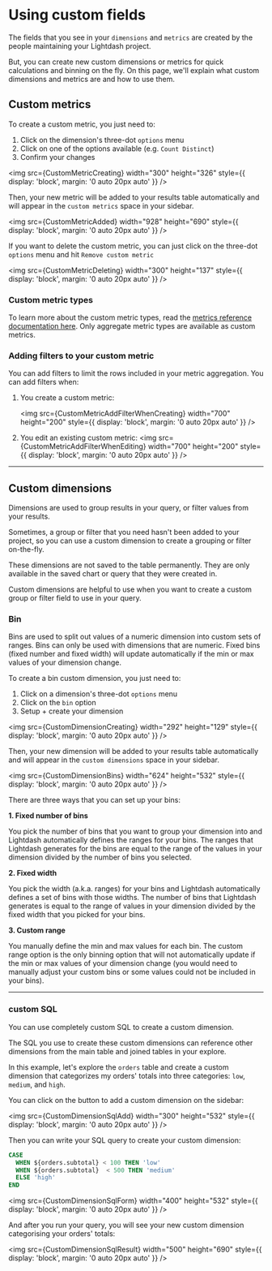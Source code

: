 
# Using custom fields

The fields that you see in your `dimensions` and `metrics` are created by the people maintaining your Lightdash project.

But, you can create new custom dimensions or metrics for quick calculations and binning on the fly. On this page, we'll explain what custom dimensions and metrics are and how to use them.

## Custom metrics

To create a custom metric, you just need to:

1. Click on the dimension's three-dot `options` menu
2. Click on one of the options available (e.g. `Count Distinct`)
3. Confirm your changes

<img
  src={CustomMetricCreating}
  width="300"
  height="326"
  style={{ display: 'block', margin: '0 auto 20px auto' }}
/>

Then, your new metric will be added to your results table automatically and will appear in the `custom metrics` space in your sidebar.

<img
  src={CustomMetricAdded}
  width="928"
  height="690"
  style={{ display: 'block', margin: '0 auto 20px auto' }}
/>

If you want to delete the custom metric, you can just click on the three-dot `options` menu and hit `Remove custom metric`

<img
  src={CustomMetricDeleting}
  width="300"
  height="137"
  style={{ display: 'block', margin: '0 auto 20px auto' }}
/>

### Custom metric types

To learn more about the custom metric types, read the [metrics reference documentation here](/references/metrics). Only aggregate metric types are available as custom metrics.

### Adding filters to your custom metric

You can add filters to limit the rows included in your metric aggregation. You can add filters when:

1. You create a custom metric:

   <img
     src={CustomMetricAddFilterWhenCreating}
     width="700"
     height="200"
     style={{ display: 'block', margin: '0 auto 20px auto' }}
   />

2. You edit an existing custom metric:
   <img
     src={CustomMetricAddFilterWhenEditing}
     width="700"
     height="200"
     style={{ display: 'block', margin: '0 auto 20px auto' }}
   />

---

## Custom dimensions

Dimensions are used to group results in your query, or filter values from your results. 

Sometimes, a group or filter that you need hasn't been added to your project, so you can use a custom dimension to create a grouping or filter on-the-fly. 

These dimensions are not saved to the table permanently. They are only available in the saved chart or query that they were created in.

Custom dimensions are helpful to use when you want to create a custom group or filter field to use in your query.

### Bin

Bins are used to split out values of a numeric dimension into custom sets of ranges. Bins can only be used with dimensions that are numeric. Fixed bins (fixed number and fixed width) will update automatically if the min or max values of your dimension change.

To create a bin custom dimension, you just need to:

1. Click on a dimension's three-dot `options` menu
2. Click on the `bin` option
3. Setup + create your dimension

<img
  src={CustomDimensionCreating}
  width="292"
  height="129"
  style={{ display: 'block', margin: '0 auto 20px auto' }}
/>

Then, your new dimension will be added to your results table automatically and will appear in the `custom dimensions` space in your sidebar.

<img
  src={CustomDimensionBins}
  width="624"
  height="532"
  style={{ display: 'block', margin: '0 auto 20px auto' }}
/>

There are three ways that you can set up your bins:

**1. Fixed number of bins**

You pick the number of bins that you want to group your dimension into and Lightdash automatically defines the ranges for your bins. The ranges that Lightdash generates for the bins are equal to the range of the values in your dimension divided by the number of bins you selected.

**2. Fixed width**

You pick the width (a.k.a. ranges) for your bins and Lightdash automatically defines a set of bins with those widths. The number of bins that Lightdash generates is equal to the range of values in your dimension divided by the fixed width that you picked for your bins.

**3. Custom range**

You manually define the min and max values for each bin. The custom range option is the only binning option that will not automatically update if the min or max values of your dimension change (you would need to manually adjust your custom bins or some values could not be included in your bins).

---

### custom SQL

You can use completely custom SQL to create a custom dimension.  

The SQL you use to create these custom dimensions can reference other dimensions from the main table and joined tables in your explore. 

In this example, let's explore the `orders` table and create a custom dimension that categorizes my orders' totals into three categories: `low`, `medium`, and `high`.

You can click on the button to add a custom dimension on the sidebar:

<img
  src={CustomDimensionSqlAdd}
  width="300"
  height="532"
  style={{ display: 'block', margin: '0 auto 20px auto' }}
/>

Then you can write your SQL query to create your custom dimension:

```sql
CASE
  WHEN ${orders.subtotal} < 100 THEN 'low'
  WHEN ${orders.subtotal}  < 500 THEN 'medium'
  ELSE 'high'
END
```

<img
  src={CustomDimensionSqlForm}
  width="400"
  height="532"
  style={{ display: 'block', margin: '0 auto 20px auto' }}
/>

And after you run your query, you will see your new custom dimension categorising your orders' totals:

<img
  src={CustomDimensionSqlResult}
  width="500"
  height="690"
  style={{ display: 'block', margin: '0 auto 20px auto' }}
/>
